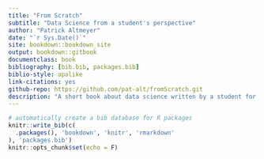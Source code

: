 ```yaml
--- 
title: "From Scratch"
subtitle: "Data Science from a student's perspective"
author: "Patrick Altmeyer"
date: "`r Sys.Date()`"
site: bookdown::bookdown_site
output: bookdown::gitbook
documentclass: book
bibliography: [bib.bib, packages.bib]
biblio-style: apalike
link-citations: yes
github-repo: https://github.com/pat-alt/fromScratch.git
description: "A short book about data science written by a student for students."
---
```


```r
# automatically create a bib database for R packages
knitr::write_bib(c(
  .packages(), 'bookdown', 'knitr', 'rmarkdown'
), 'packages.bib')
knitr::opts_chunk$set(echo = F)
```
